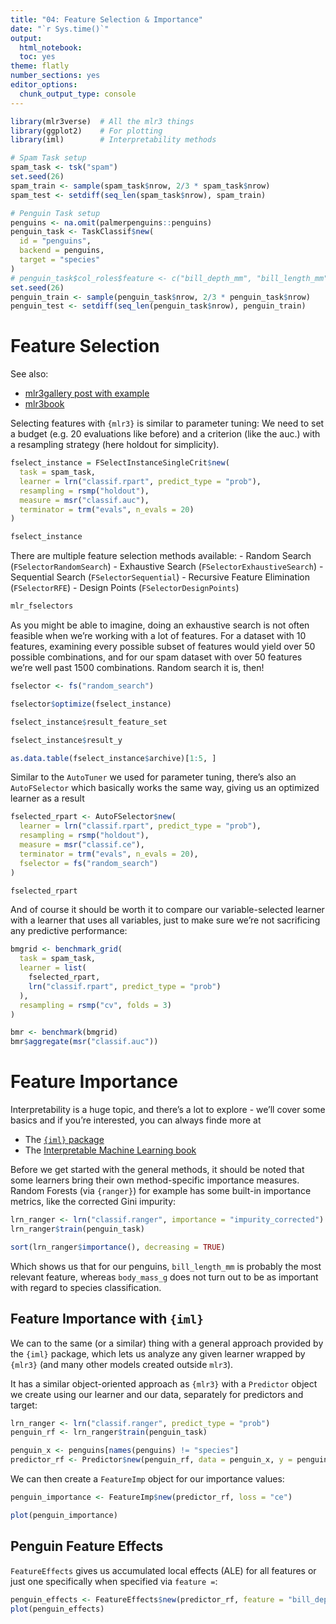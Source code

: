 ```yaml
---
title: "04: Feature Selection & Importance"
date: "`r Sys.time()`"
output:
  html_notebook:
  toc: yes
theme: flatly
number_sections: yes
editor_options: 
  chunk_output_type: console
---
```


```r
library(mlr3verse)  # All the mlr3 things
library(ggplot2)    # For plotting
library(iml)        # Interpretability methods

# Spam Task setup
spam_task <- tsk("spam")
set.seed(26)
spam_train <- sample(spam_task$nrow, 2/3 * spam_task$nrow)
spam_test <- setdiff(seq_len(spam_task$nrow), spam_train)

# Penguin Task setup
penguins <- na.omit(palmerpenguins::penguins)
penguin_task <- TaskClassif$new(
  id = "penguins", 
  backend = penguins, 
  target = "species"
)
# penguin_task$col_roles$feature <- c("bill_depth_mm", "bill_length_mm", "body_mass_g", "flipper_length_mm")
set.seed(26)
penguin_train <- sample(penguin_task$nrow, 2/3 * penguin_task$nrow)
penguin_test <- setdiff(seq_len(penguin_task$nrow), penguin_train)
```



# Feature Selection

See also: 

- [mlr3gallery post with example](https://mlr3gallery.mlr-org.com/posts/2020-09-14-mlr3fselect-basic/)
- [mlr3book](https://mlr3book.mlr-org.com/optimization.html#fs)

Selecting features with `{mlr3}` is similar to parameter tuning: We need to set
a budget (e.g. 20 evaluations like before) and a criterion (like the auc.)
with a resampling strategy (here holdout for simplicity).

```r
fselect_instance = FSelectInstanceSingleCrit$new(
  task = spam_task,
  learner = lrn("classif.rpart", predict_type = "prob"),
  resampling = rsmp("holdout"),
  measure = msr("classif.auc"),
  terminator = trm("evals", n_evals = 20)
)

fselect_instance
```

There are multiple feature selection methods available:
- Random Search (`FSelectorRandomSearch`)
- Exhaustive Search (`FSelectorExhaustiveSearch`)
- Sequential Search (`FSelectorSequential`)
- Recursive Feature Elimination (`FSelectorRFE`)
- Design Points (`FSelectorDesignPoints`)

```r
mlr_fselectors
```

As you might be able to imagine, doing an exhaustive search is not often feasible when we're working with a lot of features. For a dataset with 10
features, examining every possible subset of features would yield over 50 possible combinations, and for our spam dataset with over 50 features we're well past 1500 combinations.
Random search it is, then!

```r
fselector <- fs("random_search")

fselector$optimize(fselect_instance)
```

```r
fselect_instance$result_feature_set

fselect_instance$result_y
```

```r
as.data.table(fselect_instance$archive)[1:5, ]
```

Similar to the `AutoTuner` we used for parameter tuning, there's also
an `AutoFSelector` which basically works the same way, giving us an optimized
learner as a result

```r
fselected_rpart <- AutoFSelector$new(
  learner = lrn("classif.rpart", predict_type = "prob"),
  resampling = rsmp("holdout"),
  measure = msr("classif.ce"),
  terminator = trm("evals", n_evals = 20),
  fselector = fs("random_search")
)

fselected_rpart
```

And of course it should be worth it to compare our variable-selected learner
with a learner that uses all variables, just to make sure we're not sacrificing any predictive performance:

```r
bmgrid <- benchmark_grid(
  task = spam_task,
  learner = list(
    fselected_rpart, 
    lrn("classif.rpart", predict_type = "prob")
  ),
  resampling = rsmp("cv", folds = 3)
)

bmr <- benchmark(bmgrid)
bmr$aggregate(msr("classif.auc"))
```

# Feature Importance

Interpretability is a huge topic, and there's a lot to explore - we'll cover some basics and if you're interested, you can always finde more at

- The [`{iml}` package](https://christophm.github.io/iml/articles/intro.html)
- The [Interpretable Machine Learning book](https://christophm.github.io/interpretable-ml-book)

Before we get started with the general methods, it should be noted that some learners bring their own method-specific importance measures.
Random Forests (via `{ranger}`) for example has some built-in importance
metrics, like the corrected Gini impurity:

```r
lrn_ranger <- lrn("classif.ranger", importance = "impurity_corrected")
lrn_ranger$train(penguin_task)

sort(lrn_ranger$importance(), decreasing = TRUE)
```

Which shows us that for our penguins, `bill_length_mm` is probably the most relevant feature, whereas `body_mass_g` does not turn out to be as important
with regard to species classification.


## Feature Importance with `{iml}`

We can to the same (or a similar) thing with a general approach provided by the `{iml}` package, which lets us analyze any given learner wrapped by `{mlr3}` (and many other models created outside `mlr3`).

It has a similar object-oriented approach as `{mlr3}` with a `Predictor` object
we create using our learner and our data, separately for predictors and target:

```r
lrn_ranger <- lrn("classif.ranger", predict_type = "prob")
penguin_rf <- lrn_ranger$train(penguin_task)

penguin_x <- penguins[names(penguins) != "species"]
predictor_rf <- Predictor$new(penguin_rf, data = penguin_x, y = penguins$species)
```

We can then create a `FeatureImp` object for our importance values:

```r
penguin_importance <- FeatureImp$new(predictor_rf, loss = "ce")

plot(penguin_importance)
```

## Penguin Feature Effects

`FeatureEffects` gives us accumulated local effects (ALE) for all features
or just one specifically when specified via `feature =`:

```r
penguin_effects <- FeatureEffects$new(predictor_rf, feature = "bill_depth_mm")
plot(penguin_effects)
```


